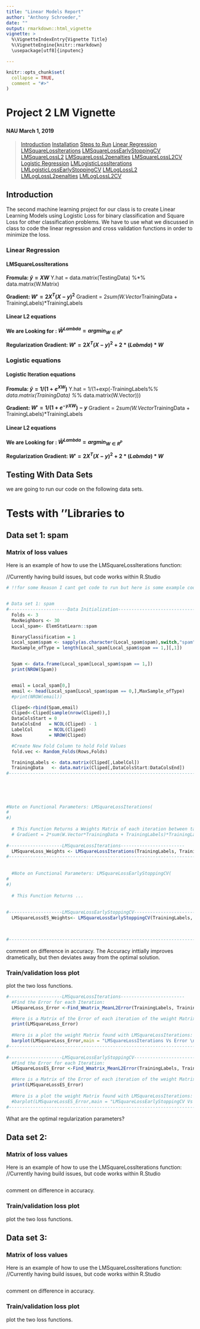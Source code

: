 ```yaml
---
title: "Linear Models Report"
author: "Anthony Schroeder,"
date: ""
output: rmarkdown::html_vignette
vignette: >
  %\VignetteIndexEntry{Vignette Title}
  %\VignetteEngine{knitr::rmarkdown}
  \usepackage[utf8]{inputenc}

---
```

```r
knitr::opts_chunk$set(
  collapse = TRUE,
  comment = "#>"
)
```

<a id="top"></a>

# Project 2 LM Vignette
### <authors>
#### NAU March 1, 2019

> [Introduction](#intro)
> [Installation](#install)
> [Steps to Run](#qs)
> [Linear Regression](#lin)
> [LMSquareLossIterations](#lin.SqrLoss)
> [LMSquareLossEarlyStoppingCV](#lin.SqrLossCV)
> [LMSquareLossL2](#lin.SqrLossL2)
> [LMSquareLossL2penalties](#lin.SqrLossPen)
> [LMSquareLossL2CV](#lin.SqrLossL2CV)
> [Logistic Regression](#log)
> [LMLogisticLossIterations](#log.LogLoss)
> [LMLogisticLossEarlyStoppingCV](#log.LogLossCV)
> [LMLogLossL2](#log.LogLossL2)
> [LMLogLossL2penalties](#log.LogLossPen)
> [LMLogLossL2CV](#log.LogLossL2CV)

<a id="intro"></a>

## Introduction

The second machine learning project for our class is to create Linear Learning Models using Logistic Loss for binary classification and Square Loss for other classification problems. We have to use what we discussed in class to code the linear regression and cross validation functions in order to minimize the loss. 

### Linear Regression


#### LMSquareLossIterations


**Fromula: ** **$\hat{y} = XW$**
Y.hat = data.matrix(TestingData) %*% data.matrix(W.Matrix)

**Gradient: ** **${W'} = 2X^T(X-y)^2$**
Gradient = 2*sum(W.Vector*TrainingData + TrainingLabels)*TrainingLabels

#### Linear L2 equations
**We are Looking for : ** **$\hat{W}^{Lambda} = argmin_{W\in R^{P}}$**

**Regularization Gradient: ** **${W'} = 2X^T(X-y)^2 + 2*(Labmda)*W$**







### Logistic equations

#### Logistic Iteration equations
**Fromula: ** **$\hat{y} = 1/(1+e^{XW})$**
Y.hat = 1/(1+exp(-TrainingLabels%*% data.matrix(TrainingData) %*% data.matrix(W.Vector)))

**Gradient: ** **${W'} = 1/(1+e^{-yXW})-y$**
Gradient = 2*sum(W.Vector*TrainingData + TrainingLabels)*TrainingLabels

#### Linear L2 equations
**We are Looking for : ** **$\hat{W}^{Lambda} = argmin_{W\in R^{P}}$**

**Regularization Gradient: ** **${W'} = 2X^T(X-y)^2 + 2*(Labmda)*W$**


## Testing With Data Sets 
we are going to run our code on the following data sets.




# Tests with ''Libraries to 


## Data set 1: spam

### Matrix of loss values

Here is an example of how to use the LMSquareLossIterations function:

//Currently having build issues, but code works within R.Studio 
```r
# !!for some Reason I cant get code to run but here is some example code how to use LMSquareLossIterations!!


# Data set 1: spam
#----------------------Data Initialization-------------------------------
  Folds <- 3
  MaxNeighbors <- 30
  Local_spam<- ElemStatLearn::spam

  BinaryClassification = 1
  Local_spam$spam <- sapply(as.character(Local_spam$spam),switch,"spam"=1,"email"=0)
  MaxSample_ofType = length(Local_spam[Local_spam$spam == 1,][,1])


  Spam <- data.frame(Local_spam[Local_spam$spam == 1,])
  print(NROW(Spam))


  email = Local_spam[0,]
  email <- head(Local_spam[Local_spam$spam == 0,],MaxSample_ofType)
  #print(NROW(email))

  Cliped<-rbind(Spam,email)
  Cliped<-Cliped[sample(nrow(Cliped)),]
  DataColsStart = 0
  DataColsEnd   = NCOL(Cliped) - 1
  LabelCol      = NCOL(Cliped)
  Rows          = NROW(Cliped)

  #Create New Fold Column to hold Fold Values
  fold.vec <- Random_Folds(Rows,Folds)

  TrainingLabels <- data.matrix(Cliped[,LabelCol])
  TrainingData   <- data.matrix(Cliped[,DataColsStart:DataColsEnd])
#------------------------------------------------------------------------
  
  
  
  
  
#Note on Functional Parameters: LMSquareLossIterations(
#  
#)
  
  # This Function Returns a Weights Matrix of each iteration between taking the gradient:
  # Gradient = 2*sum(W.Vector*TrainingData + TrainingLabels)*TrainingLabels
  
#--------------------LMSquareLossIterations------------------------
  LMSquareLoss_Weights <- LMSquareLossIterations(TrainingLabels, TrainingData,20,0.1)
#------------------------------------------------------------------------
  
  
  #Note on Functional Parameters: LMSquareLossEarlyStoppingCV(
#  
#)
  
  # This Function Returns ...
  
  
#--------------------LMSquareLossEarlyStoppingCV------------------------
  LMSquareLossES_Weights<- LMSquareLossEarlyStoppingCV(TrainingLabels, TrainingData, fold.vec,Folds,30)

  

#------------------------------------------------------------------------
```


comment on difference in accuracy.
The Accuracy inttially improves drametically, but then deviates away from the optimal solution. 

### Train/validation loss plot

plot the two loss functions.


```r
#--------------------LMSquareLossIterations------------------------
  #Find the Error for each Iteration:
  LMSquareLoss_Error <-Find_Wmatrix_MeanL2Error(TrainingLabels, TrainingData,LMSquareLoss_Weights,BinaryClassification)

  #Here is a Matrix of the Error of each iteration of the weight Matrix:
  print(LMSquareLoss_Error)
  
  #Here is a plot the weight Matrix found with LMSquareLossIterations:
  barplot(LMSquareLoss_Error,main = "LMSquareLossIterations Vs Error \n 'Library'spam",xlab = "mean loss value",beside = TRUE)
#------------------------------------------------------------------------
  
#--------------------LMSquareLossEarlyStoppingCV------------------------
  #Find the Error for each Iteration:
  LMSquareLossES_Error <-Find_Wmatrix_MeanL2Error(TrainingLabels, TrainingData,LMSquareLossES_Weights,BinaryClassification)

  #Here is a Matrix of the Error of each iteration of the weight Matrix:
  print(LMSquareLossES_Error)
  
  #Here is a plot the weight Matrix found with LMSquareLossIterations:
  #barplot(LMSquareLossES_Error,main = "LMSquareLossEarlyStoppingCV Vs Error \n 'Library'spam",xlab = "mean loss value",beside = TRUE)
#------------------------------------------------------------------------
```


What are the optimal regularization parameters?








## Data set 2: 

### Matrix of loss values

Here is an example of how to use the LMSquareLossIterations function:
//Currently having build issues, but code works within R.Studio 
```r

```


comment on difference in accuracy.


### Train/validation loss plot

plot the two loss functions.







## Data set 3: 

### Matrix of loss values

Here is an example of how to use the LMSquareLossIterations function:
//Currently having build issues, but code works within R.Studio 
```r

```


comment on difference in accuracy.


### Train/validation loss plot

plot the two loss functions.
